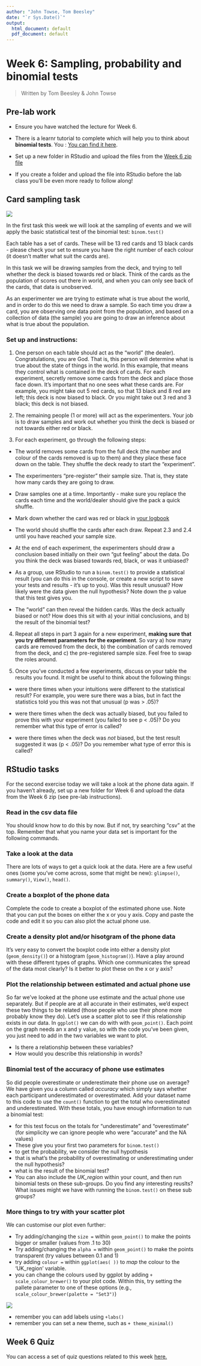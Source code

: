 ```yaml
---
author: "John Towse, Tom Beesley"
date: "`r Sys.Date()`"
output:
  html_document: default
  pdf_document: default
---
```


# Week 6: Sampling, probability and binomial tests

> Written by Tom Beesley & John Towse

## Pre-lab work

-   Ensure you have watched the lecture for Week 6.

-   There  is a learnr tutorial to complete which will help you to think about **binomial tests**. You : [You can find it here](https://ma-rconnect.lancs.ac.uk/PSYC121_2022_W6_prep/){target="_blank"}.

-   Set up a new folder in RStudio and upload the files from the [Week 6 zip file](files/Week_6/Week_6.zip)

-   If you create a folder and upload the file into RStudio before the lab class you'll be even more ready to follow along!

## Card sampling task

![](files/Week_6/cards.jpg)

In the first task this week we will look at the sampling of events and we will apply the basic statistical test of the binomial test: `binom.test()`

Each table has a set of cards. These will be 13 red cards and 13 black cards - please check your set to ensure you have the right number of each colour (it doesn't matter what suit the cards are).

In this task we will be drawing samples from the deck, and trying to tell whether the deck is biased towards red or black. Think of the cards as the population of scores out there in world, and when you can only see back of the cards, that data is unobserved. 

As an experimenter we are trying to estimate what is true about the world, and in order to do this we need to draw a sample. So each time you draw a card, you are observing one data point from the population, and based on a collection of data (the sample) you are going to draw an inference about what is true about the population.

### Set up and instructions:

1. One person on each table should act as the “world” (the dealer). Congratulations, you are God. That is, this person will determine what is true about the state of things in the world. In this example, that means they control what is contained in the deck of cards. For each experiment, secretly remove some cards from the deck and place those face down. It’s important that no one sees what these cards are. For example, you might take out 5 red cards, so that 13 black and 8 red are left; this deck is now biased to black. Or you might take out 3 red and 3 black; this deck is not biased.

2. The remaining people (1 or more) will act as the experimenters. Your job is to draw samples and work out whether you think the deck is biased or not towards either red or black. 

3. For each experiment, go through the following steps:

  + The world removes some cards from the full deck (the number and colour of the cards removed is up to them) and they place these face down on the table. They shuffle the deck ready to start the "experiment".

  + The experimenters "pre-register" their sample size. That is, they state how many cards they are going to draw.

  + Draw samples one at a time. Importantly - make sure you replace the cards each time and the world/dealer should give the pack a quick shuffle. 

  + Mark down whether the card was red or black in [your logbook](files/Week_6/Week_6_card_logbook.docx)

  + The world should shuffle the cards after each draw. Repeat 2.3 and 2.4 until you have reached your sample size.

  + At the end of each experiment, the experimenters should draw a conclusion based initially on their own "gut feeling" about the data. Do you think the deck was biased towards red, black, or was it unbiased?

  + As a group, use RStudio to run a `binom.test()` to provide a statistical result (you can do this in the console, or create a new script to save your tests and results - it's up to you). Was this result unusual? How likely were the data given the null hypothesis? Note down the p value that this test gives you.

  + The "world" can then reveal the hidden cards. Was the deck actually biased or not? How does this sit with a) your initial conclusions, and b) the result of the binomial test?

4. Repeat all steps in part 3 again for a new experiment, **making sure that you try different parameters for the experiment**. So vary a) how many cards are removed from the deck, b) the combination of cards removed from the deck, and c) the pre-registered sample size. Feel free to swap the roles around.

5. Once you've conducted a few experiments, discuss on your table the results you found. It might be useful to think about the following things: 

  + were there times when your intuitions were different to the statistical result? For example, you were sure there was a bias, but in fact the statistics told you this was not that unusual (p was > .05)? 

  + were there times when the deck was actually biased, but you failed to prove this with your experiment (you failed to see p < .05)? Do you remember what this type of error is called?

  + were there times when the deck was *not* biased, but the test result suggested it was (p < .05)? Do you remember what type of error this is called?

## RStudio tasks

For the second exercise today we will take a look at the phone data again. If you haven't already, set up a new folder for Week 6 and upload the data from the Week 6 zip (see pre-lab instructions).

### Read in the csv data file

You should know how to do this by now. But if not, try searching "csv" at the top. Remember that what you name your data set is important for the following commands.

### Take a look at the data

There are lots of ways to get a quick look at the data. Here are a few useful ones (some you've come across, some that might be new): `glimpse()`, `summary()`, `View()`, `head()`.

### Create a boxplot of the phone data

Complete the code to create a boxplot of the estimated phone use. Note that you can put the boxes on either the x or you y axis. Copy and paste the code and edit it so you can also plot the actual phone use.

### Create a density plot and/or hisotgram of the phone data

It's very easy to convert the boxplot code into either a density plot (`geom_density()`) or a histogram (`geom_histogram()`). Have a play around with these different types of graphs. Which one communicates the spread of the data most clearly? Is it better to plot these on the x or y axis?

### Plot the relationship between estimated and actual phone use

So far we've looked at the phone use estimate and the actual phone use separately. But if people are at all accurate in their estimates, we'd expect these two things to be related (those people who use their phone more probably know they do). Let's use a scatter plot to see if this relationship exists in our data. In `ggplot()` we can do with with `geom_point()`. Each point on the graph needs an x and y value, so with the code you've been given, you just need to add in the two variables we want to plot. 

- Is there a relationship between these variables?
- How would you describe this relationship in words?


### Binomial test of the accuracy of phone use estimates

So did people overestimate or underestimate their phone use on average? We have given you a column called *accuracy* which simply says whether each participant underestimated or overestimated. Add your dataset name to this code to use the `count()` function to get the total who overestimated and underestimated. With these totals, you have enough information to run a binomial test:

- for this test focus on the totals for "underestimate" and "overestimate" (for simplicity we can ignore people who were "accurate" and the NA values)
- These give you your first two parameters for `binom.test()`
- to get the probability, we consider the null hypothesis
- that is what's the probability of overestimating or underestimating under the null hypothesis?
- what is the result of the binomial test?
- You can also include the *UK_region* within your count, and then run binomial tests on these sub-groups. Do you find any interesting reuslts? What issues might we have with running the `binom.test()` on these sub groups?


### More things to try with your scatter plot

We can customise our plot even further:

- Try adding/changing the `size =` within `geom_point()` to make the points bigger or smaller (values from .1 to 30)
- Try adding/changing the `alpha =` within `geom_point()` to make the points transparent (try values between 0.1 and 1) 
- try adding `colour = ` within `ggplot(aes( ))` to *map* the colour to the 'UK_region' variable. 
- you can change the colours used by ggplot by adding `+ scale_colour_brewer()` to your plot code. Within this, try setting the pallete parameter to one of these options (e.g., `scale_colour_brewer(palette = "Set3")`)

![](files/Week_6/brewer_cols.png)

- remember you can add labels using `+labs()`
- remember you can set a new theme, such as `+ theme_minimal()`

## Week 6 Quiz

You can access a set of quiz questions related to this week [here.](https://ma-rconnect.lancs.ac.uk/PSYC121_2022_Week_6_Quiz/){target="_blank"}

